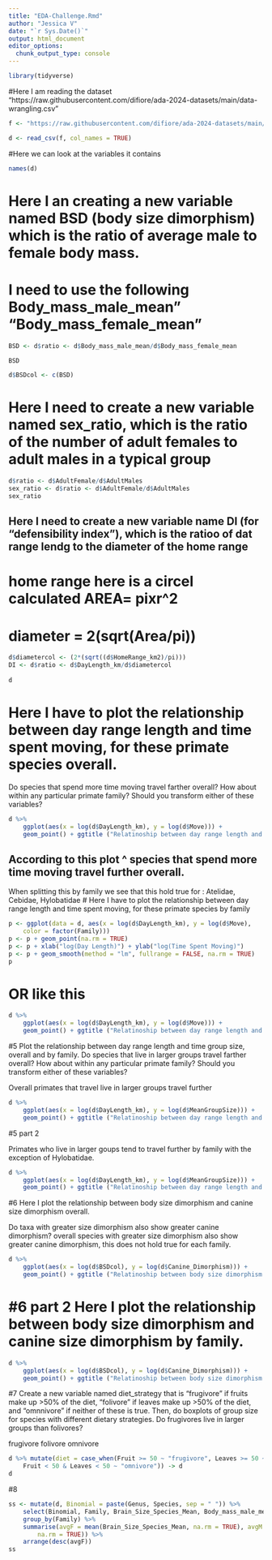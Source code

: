 ```yaml
---
title: "EDA-Challenge.Rmd"
author: "Jessica V"
date: "`r Sys.Date()`"
output: html_document
editor_options: 
  chunk_output_type: console
---
```


```r
library(tidyverse)
```

#Here I am reading the dataset
"https://raw.githubusercontent.com/difiore/ada-2024-datasets/main/data-wrangling.csv"

```r
f <- "https://raw.githubusercontent.com/difiore/ada-2024-datasets/main/data-wrangling.csv"

d <- read_csv(f, col_names = TRUE)
```

#Here we can look at the variables it contains

```r
names(d)
```
# Here I an creating a new variable named BSD (body size dimorphism) which is the ratio of average male to female body mass.

# I need to use the following Body_mass_male_mean"  "Body_mass_female_mean"
```r

BSD <- d$ratio <- d$Body_mass_male_mean/d$Body_mass_female_mean

BSD

d$BSDcol <- c(BSD)
```

# Here I need to create a new variable named sex_ratio, which is the ratio of the number of adult females to adult males in a typical group


```r
d$ratio <- d$AdultFemale/d$AdultMales
sex_ratio <- d$ratio <- d$AdultFemale/d$AdultMales
sex_ratio
```

## Here I need to create a new variable name DI (for "defensibility index"), which is the ratioo of dat range lendg to the diameter of the home range
# home range here is a circel calculated AREA= pixr^2
# diameter = 2(sqrt(Area/pi))

```r
d$diametercol <- (2*(sqrt((d$HomeRange_km2)/pi)))
DI <- d$ratio <- d$DayLength_km/d$diametercol
  
d
```

# Here I have to plot the relationship between day range length and time spent moving, for these primate species overall.

Do species that spend more time moving travel farther overall? How about within any particular primate family? Should you transform either of these variables?
```r
d %>%
    ggplot(aes(x = log(d$DayLength_km), y = log(d$Move))) +
    geom_point() + ggtitle ("Relatinoship between day range length and time spent moving for all represented primate species in data 'd'") + theme(plot.title = element_text(size=10)) + geom_smooth(method = "lm", fullrange = FALSE, na.rm = TRUE)
```
## According to this plot ^ species that spend more time moving travel further overall.
When splitting this by family we see that this hold true for : Atelidae, Cebidae, Hylobatidae
# Here I have to plot the relationship between day range length and time spent moving, for these primate species by family
```R
p <- ggplot(data = d, aes(x = log(d$DayLength_km), y = log(d$Move),
    color = factor(Family)))  
p <- p + geom_point(na.rm = TRUE)
p <- p + xlab("log(Day Length)") + ylab("log(Time Spent Moving)")
p <- p + geom_smooth(method = "lm", fullrange = FALSE, na.rm = TRUE)
p
```
# OR like this
```r
d %>%
    ggplot(aes(x = log(d$DayLength_km), y = log(d$Move))) +
    geom_point() + ggtitle ("Relatinoship between day range length and time spent moving by Family") + theme(plot.title = element_text(size=10)) + facet_wrap(~Family, ncol = 4) + theme(legend.position = "none") + geom_smooth(method = "lm", fullrange = FALSE, na.rm = TRUE)


```
#5 Plot the relationship between day range length and time group size, overall and by family. Do species that live in larger groups travel farther overall? How about within any particular primate family? Should you transform either of these variables?

Overall primates that travel live in larger groups travel further

```r

d %>%
    ggplot(aes(x = log(d$DayLength_km), y = log(d$MeanGroupSize))) +
    geom_point() + ggtitle ("Relatinoship between day range length and  mean group size for all represented primate species in data 'd'") + theme(plot.title = element_text(size=10)) + geom_smooth(method = "lm", fullrange = FALSE, na.rm = TRUE)
```

#5 part 2

Primates who live in larger goups tend to travel further by family with the exception of Hylobatidae.
```r
d %>%
    ggplot(aes(x = log(d$DayLength_km), y = log(d$MeanGroupSize))) +
    geom_point() + ggtitle ("Relatinoship between day range length and time spent moving by Family") + theme(plot.title = element_text(size=10)) + facet_wrap(~Family, ncol = 4) + theme(legend.position = "none") + geom_smooth(method = "lm", fullrange = FALSE, na.rm = TRUE)
```

#6 Here I plot the relationship between body size dimorphism and canine size dimorphism overall.

Do taxa with greater size dimorphism also show greater canine dimorphism?
overall species with greater size dimorphism also show greater canine dimorphism, this does not hold true for each family.
```r
d %>%
    ggplot(aes(x = log(d$BSDcol), y = log(d$Canine_Dimorphism))) +
    geom_point() + ggtitle ("Relatinoship between body size dimorphism & canine size dimorphism for all represented primate species in data 'd'") + theme(plot.title = element_text(size=9.5))  + geom_smooth(method = "lm", fullrange = FALSE, na.rm = TRUE)
```

# #6 part 2 Here I plot the relationship between body size dimorphism and canine size dimorphism by family.


```r

d %>%
    ggplot(aes(x = log(d$BSDcol), y = log(d$Canine_Dimorphism))) +
    geom_point() + ggtitle ("Relatinoship between body size dimorphism & canine size dimorphism by Family") + theme(plot.title = element_text(size=10)) + facet_wrap(~Family, ncol = 4) + theme(legend.position = "none") + geom_smooth(method = "lm", fullrange = FALSE, na.rm = TRUE)

```

#7
Create a new variable named diet_strategy that is “frugivore” if fruits make up >50% of the diet, “folivore” if leaves make up >50% of the diet, and “omnnivore” if neither of these is true. Then, do boxplots of group size for species with different dietary strategies. Do frugivores live in larger groups than folivores?

frugivore
folivore
omnivore

```r

d %>% mutate(diet = case_when(Fruit >= 50 ~ "frugivore", Leaves >= 50 ~ "folivore",
    Fruit < 50 & Leaves < 50 ~ "omnivore")) -> d
d
```

#8

```r
ss <- mutate(d, Binomial = paste(Genus, Species, sep = " ")) %>%
    select(Binomial, Family, Brain_Size_Species_Mean, Body_mass_male_mean) %>%
    group_by(Family) %>%
    summarise(avgF = mean(Brain_Size_Species_Mean, na.rm = TRUE), avgM = mean(Body_mass_male_mean,
        na.rm = TRUE)) %>%
    arrange(desc(avgF))
ss
```